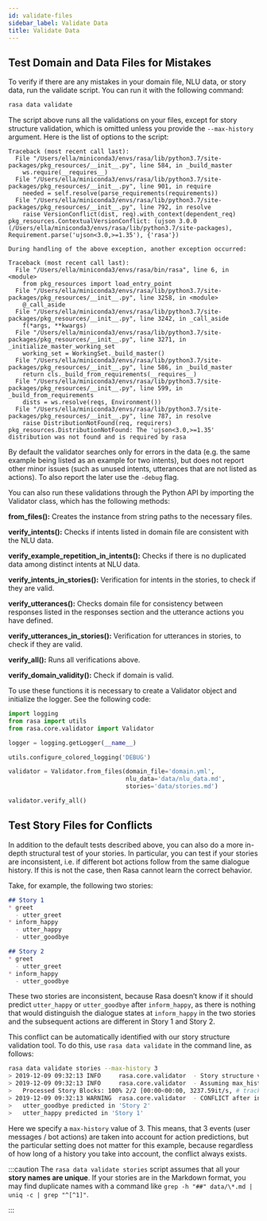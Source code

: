 ```yaml
---
id: validate-files
sidebar_label: Validate Data
title: Validate Data
---
```


## Test Domain and Data Files for Mistakes

To verify if there are any mistakes in your domain file, NLU data, or story data, run the validate script.
You can run it with the following command:

```bash
rasa data validate
```

The script above runs all the validations on your files, except for story structure validation,
which is omitted unless you provide the `--max-history` argument. Here is the list of options to
the script:

```text
Traceback (most recent call last):
  File "/Users/ella/miniconda3/envs/rasa/lib/python3.7/site-packages/pkg_resources/__init__.py", line 584, in _build_master
    ws.require(__requires__)
  File "/Users/ella/miniconda3/envs/rasa/lib/python3.7/site-packages/pkg_resources/__init__.py", line 901, in require
    needed = self.resolve(parse_requirements(requirements))
  File "/Users/ella/miniconda3/envs/rasa/lib/python3.7/site-packages/pkg_resources/__init__.py", line 792, in resolve
    raise VersionConflict(dist, req).with_context(dependent_req)
pkg_resources.ContextualVersionConflict: (ujson 3.0.0 (/Users/ella/miniconda3/envs/rasa/lib/python3.7/site-packages), Requirement.parse('ujson<3.0,>=1.35'), {'rasa'})

During handling of the above exception, another exception occurred:

Traceback (most recent call last):
  File "/Users/ella/miniconda3/envs/rasa/bin/rasa", line 6, in <module>
    from pkg_resources import load_entry_point
  File "/Users/ella/miniconda3/envs/rasa/lib/python3.7/site-packages/pkg_resources/__init__.py", line 3258, in <module>
    @_call_aside
  File "/Users/ella/miniconda3/envs/rasa/lib/python3.7/site-packages/pkg_resources/__init__.py", line 3242, in _call_aside
    f(*args, **kwargs)
  File "/Users/ella/miniconda3/envs/rasa/lib/python3.7/site-packages/pkg_resources/__init__.py", line 3271, in _initialize_master_working_set
    working_set = WorkingSet._build_master()
  File "/Users/ella/miniconda3/envs/rasa/lib/python3.7/site-packages/pkg_resources/__init__.py", line 586, in _build_master
    return cls._build_from_requirements(__requires__)
  File "/Users/ella/miniconda3/envs/rasa/lib/python3.7/site-packages/pkg_resources/__init__.py", line 599, in _build_from_requirements
    dists = ws.resolve(reqs, Environment())
  File "/Users/ella/miniconda3/envs/rasa/lib/python3.7/site-packages/pkg_resources/__init__.py", line 787, in resolve
    raise DistributionNotFound(req, requirers)
pkg_resources.DistributionNotFound: The 'ujson<3.0,>=1.35' distribution was not found and is required by rasa
```

By default the validator searches only for errors in the data (e.g. the same
example being listed as an example for two intents), but does not report other
minor issues (such as unused intents, utterances that are not listed as
actions). To also report the later use the `-debug` flag.

You can also run these validations through the Python API by importing the Validator class,
which has the following methods:

**from_files():** Creates the instance from string paths to the necessary files.

**verify_intents():** Checks if intents listed in domain file are consistent with the NLU data.

**verify_example_repetition_in_intents():** Checks if there is no duplicated data among distinct intents at NLU data.

**verify_intents_in_stories():** Verification for intents in the stories, to check if they are valid.

**verify_utterances():** Checks domain file for consistency between responses listed in the responses section
and the utterance actions you have defined.

**verify_utterances_in_stories():** Verification for utterances in stories, to check if they are valid.

**verify_all():** Runs all verifications above.

**verify_domain_validity():** Check if domain is valid.

To use these functions it is necessary to create a Validator object and initialize the logger. See the following code:

```python
import logging
from rasa import utils
from rasa.core.validator import Validator

logger = logging.getLogger(__name__)

utils.configure_colored_logging('DEBUG')

validator = Validator.from_files(domain_file='domain.yml',
                                 nlu_data='data/nlu_data.md',
                                 stories='data/stories.md')

validator.verify_all()
```

<a aria-hidden="true" tabindex="-1" class="anchor enhancedAnchor" id="test-story-files-for-conflicts"></a>

## Test Story Files for Conflicts

In addition to the default tests described above, you can also do a more in-depth structural test of your stories.
In particular, you can test if your stories are inconsistent, i.e. if different bot actions follow from the same dialogue history.
If this is not the case, then Rasa cannot learn the correct behavior.

Take, for example, the following two stories:

```md
## Story 1
* greet
  - utter_greet
* inform_happy
  - utter_happy
  - utter_goodbye

## Story 2
* greet
  - utter_greet
* inform_happy
  - utter_goodbye
```

These two stories are inconsistent, because Rasa doesn’t know if it should predict `utter_happy` or `utter_goodbye`
after `inform_happy`, as there is nothing that would distinguish the dialogue states at `inform_happy` in the two
stories and the subsequent actions are different in Story 1 and Story 2.

This conflict can be automatically identified with our story structure validation tool.
To do this, use `rasa data validate` in the command line, as follows:

```bash
rasa data validate stories --max-history 3
> 2019-12-09 09:32:13 INFO     rasa.core.validator  - Story structure validation...
> 2019-12-09 09:32:13 INFO     rasa.core.validator  - Assuming max_history = 3
>   Processed Story Blocks: 100% 2/2 [00:00<00:00, 3237.59it/s, # trackers=1]
> 2019-12-09 09:32:13 WARNING  rasa.core.validator  - CONFLICT after intent 'inform_happy':
>   utter_goodbye predicted in 'Story 2'
>   utter_happy predicted in 'Story 1'
```

Here we specify a `max-history` value of 3.
This means, that 3 events (user messages / bot actions) are taken into account for action predictions, but the particular setting does not matter for this example, because regardless of how long of a history you take into account, the conflict always exists.

:::caution
The `rasa data validate stories` script assumes that all your **story names are unique**.
If your stories are in the Markdown format, you may find duplicate names with a command like
`grep -h "##" data/\*.md | uniq -c | grep "^[^1]"`.

:::
